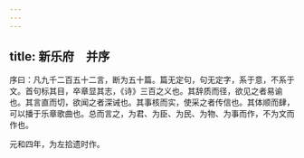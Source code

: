```yaml
---
---
---
```

title: 新乐府　并序
---



序曰：凡九千二百五十二言，断为五十篇。篇无定句，句无定字，系于意，不系于文。首句标其目，卒章显其志，《诗》三百之义也。其辞质而径，欲见之者易谕也。其言直而切，欲闻之者深诫也。其事核而实，使采之者传信也。其体顺而肆，可以播于乐章歌曲也。总而言之，为君、为臣、为民、为物、为事而作，不为文而作也。

元和四年，为左拾遗时作。